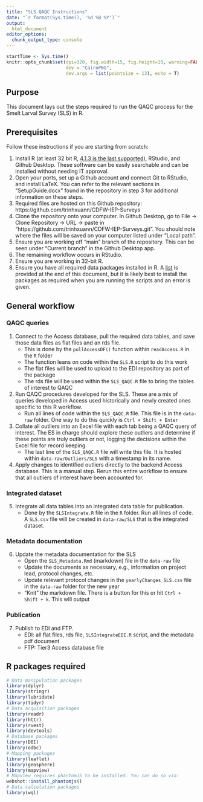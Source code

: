 ```yaml
---
title: "SLS QAQC Instructions"
date: "`r format(Sys.time(), '%d %B %Y')`"
output: 
  html_document
editor_options: 
  chunk_output_type: console
---
```


```r
startTime <- Sys.time()
knitr::opts_chunk$set(dpi=320, fig.width=15, fig.height=10, warning=FALSE, message=F, 
                      dev = "CairoPNG",
                      dev.args = list(pointsize = 13), echo = T)
```

## Purpose

This document lays out the steps required to run the QAQC process for the Smelt Larval Survey (SLS) in R.

## Prerequisites

Follow these instructions if you are starting from scratch:

1. Install R (at least 32 bit R, [4.1.3 is the last supported](https://cran.r-project.org/bin/windows/base/old/4.1.3)), RStudio, and Github Desktop. These software can be easily searchable and can be installed without needing IT approval.
2. Open your ports, set up a Github account and connect Git to RStudio, and install LaTeX. You can refer to the relevant sections in "SetupGuide.docx" found in the repository in step 3 for additional information on these steps.
3. Required files are hosted on this Github repository: https://github.com/trinhxuann/CDFW-IEP-Surveys
4. Clone the repository onto your computer. In Github Desktop, go to File -> Clone Repository -> URL -> paste in "https://github.com/trinhxuann/CDFW-IEP-Surveys.git". You should note where the files will be saved on your computer listed under "Local path".
5. Ensure you are working off "main" branch of the repository. This can be seen under "Current branch" in the Github Desktop app.
6. The remaining workflow occurs in RStudio.
7. Ensure you are working in 32-bit R. 
8. Ensure you have all required data packages installed in R. A [list][R packages Required] is provided at the end of this document, but it is likely best to install the packages as required when you are running the scripts and an error is given.

## General workflow

### QAQC queries

1. Connect to the Access database, pull the required data tables, and save those data files as flat files and an rds file.
    + This is done by the `pullAccessDF()` function within `readAccess.R` in the `R` folder
    + The function leans on code within the `SLS.R` script to do this work
    + The flat files will be used to upload to the EDI repository as part of the package
    + The rds file will be used within the `SLS_QAQC.R` file to bring the tables of interest to QAQC
2. Run QAQC procedures developed for the SLS. These are a mix of queries developed in Access used historically and newly created ones specific to this R workflow.
    + Run all lines of code within the `SLS_QAQC.R` file. This file is in the `data-raw` folder. One way to do this quickly is `Ctrl + Shift + Enter`
3. Collate all outliers into an Excel file with each tab being a QAQC query of interest. The ES in charge should explore these outliers and determine if these points are truly outliers or not, logging the decisions within the Excel file for record keeping.
    + The last line of the `SLS_QAQC.R` file will write this file. It is hosted within `data-raw/Outliers/SLS` with a timestamp in its name.
4. Apply changes to identified outliers directly to the backend Access database. This is a manual step. Rerun this entire workflow to ensure that all outliers of interest have been accounted for.

### Integrated dataset

5. Integrate all data tables into an integrated data table for publication.
    + Done by the `SLSIntegrate.R` file in the `R` folder. Run all lines of code. A `SLS.csv` file will be created in `data-raw/SLS` that is the integrated dataset.
    
### Metadata documentation

6. Update the metadata documentation for the SLS
    + Open the `SLS_Metadata.Rmd` (markdown) file in the `data-raw` file
    + Update the documents as necessary, e.g., information on project lead, protocol changes, etc.
    + Update relevant protocol changes in the `yearlyChanges_SLS.csv` file in the `data-raw` folder for the new year
    + "Knit" the markdown file. There is a button for this or hit `Ctrl + Shift + k`. This will output 
    
### Publication
7. Publish to EDI and FTP.
    + EDI: all flat files, rds file, `SLSIntegrateEDI.R` script, and the metadata pdf document
    + FTP: Tier3 Access database file

## R packages required 

```r
# Data manipulation packages
library(dplyr)
library(stringr)
library(lubridate)
library(tidyr)
# Data acquisition packages
library(readr)
library(httr)
library(rvest)
library(devtools)
# Database packages
library(DBI)
library(odbc)
# Mapping packages
library(leaflet)
library(geosphere)
library(mapview)
# Mapview requires phantomJS to be installed. You can do so via:
webshot::install_phantomjs()
# Data calculation packages
library(wql)
```